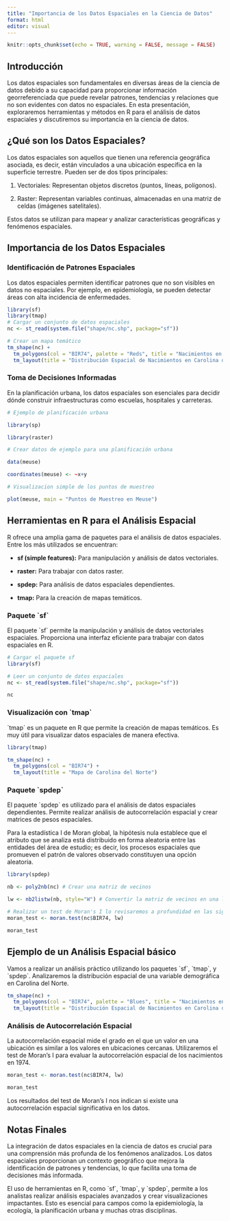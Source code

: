 ```yaml
---
title: "Importancia de los Datos Espaciales en la Ciencia de Datos"
format: html
editor: visual
---
```


```r
knitr::opts_chunk$set(echo = TRUE, warning = FALSE, message = FALSE)
```

## Introducción

Los datos espaciales son fundamentales en diversas áreas de la ciencia de datos debido a su capacidad para proporcionar información georreferenciada que puede revelar patrones, tendencias y relaciones que no son evidentes con datos no espaciales. En esta presentación, exploraremos herramientas y métodos en R para el análisis de datos espaciales y discutiremos su importancia en la ciencia de datos.

##  ¿Qué son los Datos Espaciales?

Los datos espaciales son aquellos que tienen una referencia geográfica asociada, es decir, están vinculados a una ubicación específica en la superficie terrestre. Pueden ser de dos tipos principales:

1.  Vectoriales: Representan objetos discretos (puntos, líneas, polígonos).

2.  Raster: Representan variables continuas, almacenadas en una matriz de celdas (imágenes satelitales).

Estos datos se utilizan para mapear y analizar características geográficas y fenómenos espaciales.

## Importancia de los Datos Espaciales

### Identificación de Patrones Espaciales

Los datos espaciales permiten identificar patrones que no son visibles en datos no espaciales. Por ejemplo, en epidemiología, se pueden detectar áreas con alta incidencia de enfermedades.

```r
library(sf)
library(tmap)
# Cargar un conjunto de datos espaciales
nc <- st_read(system.file("shape/nc.shp", package="sf"))

# Crear un mapa temático
tm_shape(nc) +
  tm_polygons(col = "BIR74", palette = "Reds", title = "Nacimientos en 1974") +
  tm_layout(title = "Distribución Espacial de Nacimientos en Carolina del Norte")
```

### Toma de Decisiones Informadas

En la planificación urbana, los datos espaciales son esenciales para decidir dónde construir infraestructuras como escuelas, hospitales y carreteras.

```r
# Ejemplo de planificación urbana

library(sp)

library(raster)

# Crear datos de ejemplo para una planificación urbana

data(meuse)

coordinates(meuse) <- ~x+y

# Visualizacion simple de los puntos de muestreo

plot(meuse, main = "Puntos de Muestreo en Meuse")
```

## Herramientas en R para el Análisis Espacial

R ofrece una amplia gama de paquetes para el análisis de datos espaciales. Entre los más utilizados se encuentran:

-   **sf (simple features):** Para manipulación y análisis de datos vectoriales.

-   **raster:** Para trabajar con datos raster.

-   **spdep:** Para análisis de datos espaciales dependientes.

-   **tmap:** Para la creación de mapas temáticos.

###  Paquete \`sf\`

El paquete \`sf\` permite la manipulación y análisis de datos vectoriales espaciales. Proporciona una interfaz eficiente para trabajar con datos espaciales en R.

```r

# Cargar el paquete sf
library(sf)

# Leer un conjunto de datos espaciales
nc <- st_read(system.file("shape/nc.shp", package="sf"))

nc

```

### Visualización con \`tmap\`

\`tmap\` es un paquete en R que permite la creación de mapas temáticos. Es muy útil para visualizar datos espaciales de manera efectiva.

```r
library(tmap)

tm_shape(nc) +
  tm_polygons(col = "BIR74") +
  tm_layout(title = "Mapa de Carolina del Norte")
```

### Paquete \`spdep\`

El paquete \`spdep\` es utilizado para el análisis de datos espaciales dependientes. Permite realizar análisis de autocorrelación espacial y crear matrices de pesos espaciales.

Para la estadística I de Moran global, la hipótesis nula establece que el atributo que se analiza está distribuido en forma aleatoria entre las entidades del área de estudio; es decir, los procesos espaciales que promueven el patrón de valores observado constituyen una opción aleatoria. 

```r
library(spdep)

nb <- poly2nb(nc) # Crear una matriz de vecinos

lw <- nb2listw(nb, style="W") # Convertir la matriz de vecinos en una lista de pesos

# Realizar un test de Moran's I lo revisaremos a profundidad en las siguientes clases
moran_test <- moran.test(nc$BIR74, lw)

moran_test
```

## Ejemplo  de  un Análisis Espacial básico 

Vamos a realizar un análisis práctico utilizando los paquetes \`sf\`, \`tmap\`, y \`spdep\`. Analizaremos la distribución espacial de una variable demográfica en Carolina del Norte.

```r
tm_shape(nc) +
  tm_polygons(col = "BIR74", palette = "Blues", title = "Nacimientos en 1974") +
  tm_layout(title = "Distribución Espacial de Nacimientos en Carolina del Norte")
```

### Análisis de Autocorrelación Espacial

La autocorrelación espacial mide el grado en el que un valor en una ubicación es similar a los valores en ubicaciones cercanas. Utilizaremos el test de Moran's I para evaluar la autocorrelación espacial de los nacimientos en 1974.

```r
moran_test <- moran.test(nc$BIR74, lw)

moran_test
```

Los resultados del test de Moran's I nos indican si existe una autocorrelación espacial significativa en los datos.

## Notas Finales

La integración de datos espaciales en la ciencia de datos es crucial para una comprensión más profunda de los fenómenos analizados. Los datos espaciales proporcionan un contexto geográfico que mejora la identificación de patrones y tendencias, lo que facilita una toma de decisiones más informada.

El uso de herramientas en R, como \`sf\`, \`tmap\`, y \`spdep\`, permite a los analistas realizar análisis espaciales avanzados y crear visualizaciones impactantes. Esto es esencial para campos como la epidemiología, la ecología, la planificación urbana y muchas otras disciplinas.
